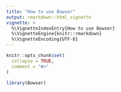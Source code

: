```yaml
---
title: "How to use Bowser"
output: rmarkdown::html_vignette
vignette: >
  %\VignetteIndexEntry{How to use Bowser}
  %\VignetteEngine{knitr::rmarkdown}
  %\VignetteEncoding{UTF-8}
---
```


```r
knitr::opts_chunk$set(
  collapse = TRUE,
  comment = "#>"
)
```

```r
library(Bowser)
```
